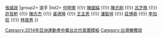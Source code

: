 {{Navbox
| name  = 2014年第十七屆韓國仁川亞運中華男子七人制橄欖球代表隊
| title = [[2014年亞洲運動會七人制橄欖球比賽|<span style="color:white;">2014年第十七屆韓國仁川亞運七人制橄欖球比賽</span>]][[中華台北七人制橄欖球代表隊|<span style="color:white;">中華七人制橄欖球代表隊</span>]]
| titlestyle = background:navy; color:red;
| groupstyle = background:navy; color:#FFFFFF;
|group1=教練
|list1= [[黃瑞勇]] {{!}} [[張威政]]
|group2= 選手
|list2= [[何明憲]] {{!}} [[陳國綸]] {{!}} [[陳志剛]] {{!}} [[呂芝皓]] {{!}} [[許哲軒]] {{!}} [[陳志杰]] {{!}} [[黃德隆]] {{!}} [[王主恩]] {{!}} [[潘智祥]] {{!}} [[莊博堯]] {{!}} [[李加旺]] {{!}} [[林俊男]]
}}
<noinclude>
[[Category:2014年亞洲運動會中華台北代表團模板]]
[[Category:台灣橄欖球]]
</noinclude>